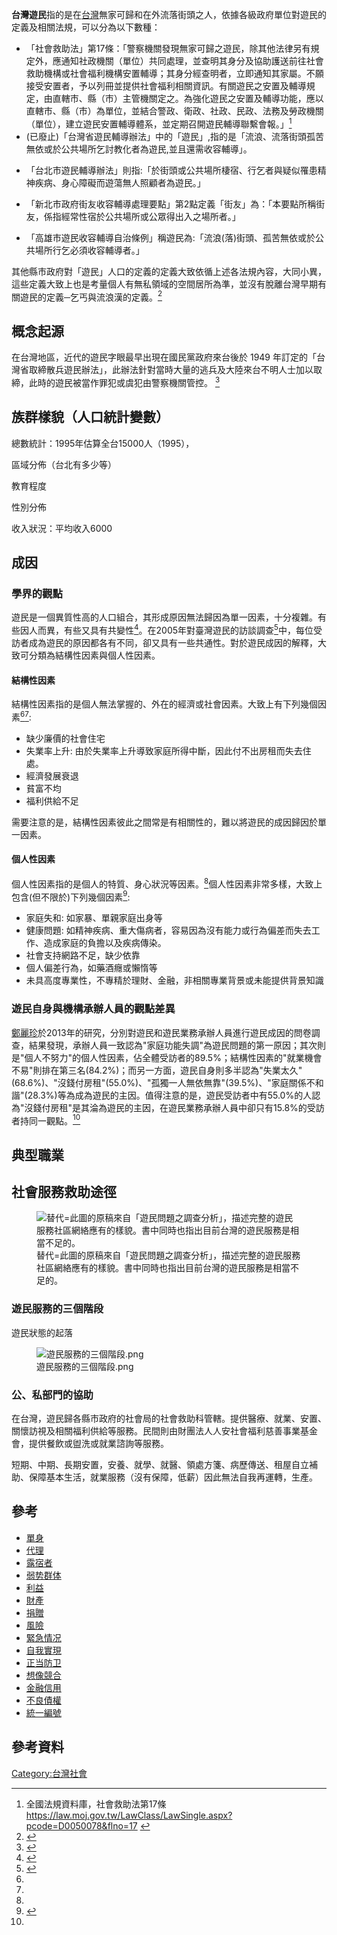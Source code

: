 '''台灣遊民'''指的是在[[台灣|台灣]]無家可歸和在外流落街頭之人，依據各級政府單位對遊民的定義及相關法規，可以分為以下數種：
*「社會救助法」第17條：「警察機關發現無家可歸之遊民，除其他法律另有規定外，應通知社政機關（單位）共同處理，並查明其身分及協助護送前往社會救助機構或社會福利機構安置輔導；其身分經查明者，立即通知其家屬。不願接受安置者，予以列冊並提供社會福利相關資訊。有關遊民之安置及輔導規定，由直轄市、縣（市）主管機關定之。為強化遊民之安置及輔導功能，應以直轄市、縣（市）為單位，並結合警政、衛政、社政、民政、法務及勞政機關（單位），建立遊民安置輔導體系，並定期召開遊民輔導聯繫會報。」<ref>全國法規資料庫，社會救助法第17條 https://law.moj.gov.tw/LawClass/LawSingle.aspx?pcode=D0050078&flno=17 {{Wayback|url=https://law.moj.gov.tw/LawClass/LawSingle.aspx?pcode=D0050078&flno=17 |date=20200925230156 }}</ref>
*(已廢止)「台灣省遊民輔導辦法」中的「遊民」,指的是「流浪、流落街頭孤苦無依或於公共場所乞討教化者為遊民,並且還需收容輔導」。
   
*「台北市遊民輔導辦法」則指:「於街頭或公共場所棲宿、行乞者與疑似罹患精神疾病、身心障礙而遊蕩無人照顧者為遊民。」
 
*「新北市政府街友收容輔導處理要點」第2點定義「街友」為：「本要點所稱街友，係指經常性宿於公共場所或公眾得出入之場所者。」
   
*「高雄市遊民收容輔導自治條例」稱遊民為:「流浪(落)街頭、孤苦無依或於公共場所行乞必須收容輔導者。」
 
其他縣市政府對「遊民」人口的定義的定義大致依循上述各法規內容，大同小異，這些定義大致上也是考量個人有無私領域的空間居所為準，並沒有脫離台灣早期有關遊民的定義─乞丐與流浪漢的定義。<ref>{{cite journal |title= 遊民問題調查, 分析與對策研究 |url=  |work=行政院內政部社會司委託研究 |year= 2004|issue=4 |author= 鄭麗珍 and 張宏哲 |accessdate=  2016-07-09}}</ref> 

==概念起源==
在台灣地區，近代的遊民字眼最早出現在國民黨政府來台後於 1949 年訂定的「台灣省取締散兵遊民辦法」，此辦法針對當時大量的逃兵及大陸來台不明人士加以取締，此時的遊民被當作罪犯或虞犯由警察機關管控。
<ref>{{cite journal |title= 「街友每天都在奮鬥,因為流浪時間都被安排好的!」─台北中老年男遊民的生產與再生產經驗探討|url=  |work=國立陽明大學 衛生福利研究所 碩士論文  |year= 2011  |author= 江睿之 |accessdate=  2016-07-09}}</ref>
{{Fact|此遊民的概念則可以追朔到清治時期的[[羅漢腳|羅漢腳]]，指無宅無妻,不士不農,不工不商,不負載道路的台灣男性遊民。|time=2019-09-07}}

== 族群樣貌（人口統計變數） ==
{{Unreferenced section|time=2019-09-07T11:43:56+00:00}}
總數統計：1995年估算全台15000人（1995），

區域分佈（台北有多少等）

教育程度

性別分佈

收入狀況：平均收入6000

==成因==

===學界的觀點===
遊民是一個異質性高的人口組合，其形成原因無法歸因為單一因素，十分複雜。有些因人而異，有些又具有共變性<ref name="cheng2013">{{cite journal|title=:遊民生活狀況調查研究|author=鄭麗珍|url=|journal=內政部委託研究報告|issue=|doi=|others=|year=2013|volume=|page=7|pmid=|ref=cheng2013}}</ref>。在2005年對臺灣遊民的訪談調查<ref>{{Cite journal|title=遊民問題調查、分析與對策研究|author=鄭麗珍、張宏哲|url=http://ntur.lib.ntu.edu.tw/handle/246246/236776|journal=行政院內政部社會司委託研究|issue=|doi=|others=|year=|volume=|page=23-55|pmid=}}</ref>中，每位受訪者成為遊民的原因都各有不同，卻又具有一些共通性。對於遊民成因的解釋，大致可分類為結構性因素與個人性因素。

====結構性因素====

結構性因素指的是個人無法掌握的、外在的經濟或社會因素。大致上有下列幾個因素<ref name="blid2008" /><ref name="cheng2013" />:

* 缺少廉價的社會住宅
* 失業率上升: 由於失業率上升導致家庭所得中斷，因此付不出房租而失去住處。
* 經濟發展衰退
* 貧富不均
* 福利供給不足

需要注意的是，結構性因素彼此之間常是有相關性的，難以將遊民的成因歸因於單一因素。

====個人性因素====

個人性因素指的是個人的特質、身心狀況等因素。<ref name="cheng2013" />個人性因素非常多樣，大致上包含(但不限於)下列幾個因素<ref name="blid2008">{{cite journal|title=:Prediction of homelessness and housing provisions in Swedish municipalities.|author=Blid, M., Gerdner, A. and Bergmark|year=2008|volume=8|page=399-421|journal=European Journal of Housing Policy}}</ref>:

* 家庭失和: 如家暴、單親家庭出身等
* 健康問題: 如精神疾病、重大傷病者，容易因為沒有能力或行為偏差而失去工作、造成家庭的負擔以及疾病傳染。
* 社會支持網路不足，缺少依靠
* 個人偏差行為，如藥酒癮或懶惰等
* 未具高度專業性，不專精於理財、金融，非相關專業背景或未能提供背景知識

===遊民自身與機構承辦人員的觀點差異===
[[鄭麗珍|鄭麗珍]]於2013年的研究，分別對遊民和遊民業務承辦人員進行遊民成因的問卷調查，結果發現，承辦人員一致認為"家庭功能失調"為遊民問題的第一原因；其次則是"個人不努力"的個人性因素，佔全體受訪者的89.5%；結構性因素的"就業機會不易"則排在第三名(84.2%)；而另一方面，遊民自身則多半認為"失業太久"(68.6%)、"沒錢付房租"(55.0%)、"孤獨一人無依無靠"(39.5%)、"家庭關係不和諧"(28.3%)等為成為遊民的主因。值得注意的是，遊民受訪者中有55.0%的人認為"沒錢付房租"是其淪為遊民的主因，在遊民業務承辦人員中卻只有15.8%的受訪者持同一觀點。<ref name="cheng2013" />

==典型職業==
{{Fact|以小本生意、臨時性、可當天領現、極低時薪或無給薪者為主要工作。（舉牌、陣頭、發傳單、以工代賑之代賑工、[[志工|志工]]）|time=2019-09-07}}

==社會服務救助途徑==
[[File:遊民服務的社區網絡.jpg|替代=此圖的原稿來自「遊民問題之調查分析」，描述完整的遊民服務社區網絡應有的樣貌。書中同時也指出目前台灣的遊民服務是相當不足的。]]

=== 遊民服務的三個階段 ===
{{Unreferenced section|time=2019-09-07T11:41:34+00:00}}
遊民狀態的起落

[[File:遊民服務的三個階段.png|thumb]]

=== 公、私部門的協助 ===
{{Unreferenced section|time=2019-09-07T11:41:34+00:00}}
在台灣，遊民歸各縣市政府的社會局的社會救助科管轄。提供醫療、就業、安置、關懷訪視及相關福利供給等服務。民間則由財團法人人安社會福利慈善事業基金會，提供餐飲或盥洗或就業諮詢等服務。

短期、中期、長期安置，安養、就學、就醫、領處方箋、病歷傳送、租屋自立補助、保障基本生活，就業服務（沒有保障，低薪）因此無法自我再運轉，生產。

==參考==
*[[單身|單身]]
*[[代理|代理]]
*[[露宿者|露宿者]]
*[[弱势群体|弱势群体]]
*[[利益|利益]]
*[[財產|財產]]
*[[捐贈|捐贈]]
*[[风险|風險]]
*[[紧急情况|緊急情况]]
*[[自我實現|自我實現]]
*[[正当防卫|正当防卫]]
*[[想像競合|想像競合]]
*[[金融信用|金融信用]]
*[[不良債權|不良債權]]
*[[統一編號|統一編號]]

==參考資料==
{{Reflist|3}}

[[Category:台灣社會|Category:台灣社會]]